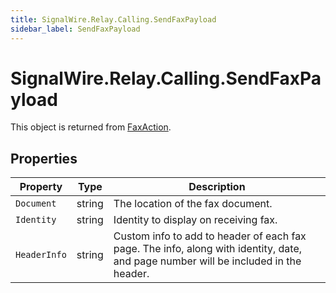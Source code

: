 ```yaml
---
title: SignalWire.Relay.Calling.SendFaxPayload
sidebar_label: SendFaxPayload
---
```


[faxaction]: ./actions/fax

# SignalWire.Relay.Calling.SendFaxPayload

This object is returned from [FaxAction][faxaction].

## Properties

| Property | Type | Description |
| -------- | ---- | ----------- |
| `Document` | string | The location of the fax document. |
| `Identity` | string | Identity to display on receiving fax. |
| `HeaderInfo` | string | Custom info to add to header of each fax page. The info, along with identity, date, and page number will be included in the header. |